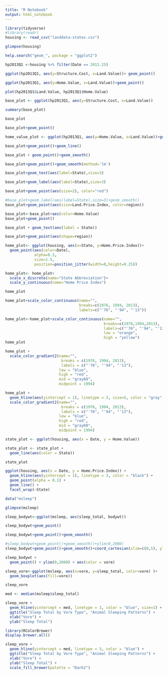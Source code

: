 ```yaml
---
title: "R Notebook"
output: html_notebook
---
```






```r
library(tidyverse)
#library(readr)
housing <- read_csv("landdata-states.csv")
```

```r

glimpse(housing)
```


```r
help.search("geom_", package = "ggplot2")
```


```r
hp2013Q1 <-housing %>% filter(Date == 2013.25)

ggplot(hp2013Q1, aes(y=Structure.Cost, x=Land.Value))+ geom_point()
```


```r
ggplot(hp2013Q1, aes(y=Home.Value, x=Land.Value))+geom_point()
```


```r
plot(hp2013Q1$Land.Value, hp2013Q1$Home.Value)
```


```r
base_plot <- ggplot(hp2013Q1, aes(y=Structure.Cost, x=Land.Value))
```


```r
summary(base_plot)
```


```r
base_plot
```

```r
base_plot+geom_point()
```


```r
home_value_plot <- ggplot(hp2013Q1, aes(y=Home.Value, x=Land.Value))+geom_point()
```


```r
base_plot+geom_point()+geom_line()
```


```r
base_plot + geom_point()+geom_smooth()
```


```r
base_plot+geom_point()+geom_smooth(method='lm')
```


```r
base_plot+geom_text(aes(label=State),size=3)
```


```r
base_plot+geom_label(aes(label=State),size=3)
```


```r
base_plot+geom_point(aes(size=2), color="red")
```


```r
#base_plot+geom_label(aes(label=State),size=3)+geom_smooth()
base_plot+geom_point(aes(size=Land.Price.Index, color=region))
```


```r
base_plot<-base_plot+aes(color=Home.Value)
base_plot+geom_point()
```


```r
base_plot + geom_text(aes(label = State))
```

```r
base_plot+geom_point(aes(shape=region))
```


```r
home_plot<- ggplot(housing, aes(x=State, y=Home.Price.Index))+
  geom_point(aes(color=Date),
             alpha=0.3,
             size=1.5,
             position=position_jitter(width=0,height=0.25))
```


```r
home_plot<- home_plot+
  scale_x_discrete(name="State Abbreviation")+
  scale_y_continuous(name="Home Price Index")

home_plot
```


```r
home_plot+scale_color_continuous(name="",
                                 breaks=c(1976, 1994, 2013),
                                 labels=c("'76", "'94", "'13"))
```


```r
home_plot<-home_plot+scale_color_continuous(name="",
                                            breaks=c(1976,1994,2013),
                                            labels=c("'76", "'94", "'13"),
                                            low = "orange",
                                            high = "yellow")
home_plot
```


```r
home_plot +
  scale_color_gradient2(name="",
                         breaks = c(1976, 1994, 2013),
                         labels = c("'76", "'94", "'13"),
                        low = "blue",
                        high = "red",
                        mid = "gray60",
                        midpoint = 1994)
```


```r
home_plot +
  geom_hline(aes(yintercept = 1), linetype = 3, size=5, color = "gray", position=position_jitter(width=0,height=0.25)) + 
  scale_color_gradient2(name="",
                         breaks = c(1976, 1994, 2013),
                         labels = c("'76", "'94", "'13"),
                        low = "blue",
                        high = "red",
                        mid = "gray60",
                        midpoint = 1994)

```


```r
state_plot <- ggplot(housing, aes(x = Date, y = Home.Value))

state_plot <- state_plot + 
  geom_line(aes(color = State))

state_plot
```


```r
ggplot(housing, aes(x = Date, y = Home.Price.Index)) + 
  geom_hline(aes(yintercept = 1), linetype = 3, color = "black") + 
  geom_point(alpha = 0.1) +
  geom_line() + 
  facet_wrap(~State)
```


```r
data("msleep")
```


```r
glimpse(msleep)
```



```r
sleep_bodywt<-ggplot(msleep, aes(sleep_total, bodywt))

sleep_bodywt+geom_point()
```


```r
sleep_bodywt+geom_point()+geom_smooth()
```


```r
#sleep_bodywt+geom_point()+geom_smooth()+ylim(0,2000)
sleep_bodywt+geom_point()+geom_smooth()+coord_cartesian(xlim=c(0,5), ylim =c(0,500) )
```


```r
sleep_bodywt +
  geom_point() + ylim(0,2000) + aes(color = vore)
```


```r
sleep_vore<-ggplot(msleep, aes(x=vore, y=sleep_total, color=vore) )+
  geom_boxplot(aes(fill=vore))

sleep_vore
```


```r
med <- median(msleep$sleep_total)
```


```r
sleep_vore + 
  geom_hline(yintercept = med, linetype = 3, color = "blue", size=1) +
  ggtitle("Sleep Total by Vore Type", "Animal Sleeping Patterns") +
  xlab("Vore") +
  ylab("Sleep Total")
```


```r
library(RColorBrewer)
display.brewer.all()
```


```r
sleep_vore + 
  geom_hline(yintercept = med, linetype = 3, color = "blue") +
  ggtitle("Sleep Total by Vore Type", "Animal Sleeping Patterns") +
  xlab("Vore") +
  ylab("Sleep Total") +
  scale_fill_brewer(palette = "Dark2")
```



